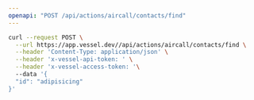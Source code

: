 ```yaml
---
openapi: "POST /api/actions/aircall/contacts/find"
---
```


<RequestExample>

```bash Request
curl --request POST \
  --url https://app.vessel.dev//api/actions/aircall/contacts/find \
  --header 'Content-Type: application/json' \
  --header 'x-vessel-api-token: ' \
  --header 'x-vessel-access-token: '\ 
  --data '{
  "id": "adipisicing"
}'
```

</RequestExample>


      